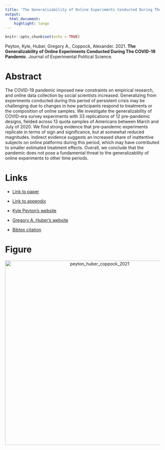 ```yaml
---
title: 'The Generalizability of Online Experiments Conducted During The COVID-19 Pandemic'
output:
  html_document:
    highlight: tango
---
```


```r
knitr::opts_chunk$set(echo = TRUE)
```

Peyton, Kyle, Huber, Gregory A., Coppock, Alexander. 2021. <b>The Generalizability of Online Experiments Conducted During The COVID-19 Pandemic</b>. Journal of Experimental Political Science.

# Abstract
The COVID-19 pandemic imposed new constraints on empirical research, and online data collection by social scientists increased. Generalizing from experiments conducted during this period of persistent crisis may be challenging due to changes in how participants respond to treatments or the composition of online samples. We investigate the generalizability of COVID-era survey experiments with 33 replications of 12 pre-pandemic designs, fielded across 13 quota samples of Americans between March and July of 2020. We find strong evidence that pre-pandemic experiments replicate in terms of sign and significance, but at somewhat reduced magnitudes. Indirect evidence suggests an increased share of inattentive subjects on online platforms during this period, which may have contributed to smaller estimated treatment effects. Overall, we conclude that the pandemic does not pose a fundamental threat to the generalizability of online experiments to other time periods.

# Links
 - <a href='peyton_huber_coppock_2021.pdf' target='_blank'>Link to paper</a>
 - <a href='peyton_huber_coppock_2021_appendix.pdf'target='_blank'>Link to appendix</a>

 - <a href= 'http://kyle-peyton.com' target='_blank'>Kyle Peyton's website</a>
 - <a href= 'https://huber.research.yale.edu' target='_blank'>Gregory A. Huber's website</a>
 - <a href='peyton_huber_coppock_2021.bib'target='_blank'>Bibtex citation</a>

# Figure
<center><img src="display_figures/peyton_huber_coppock_2021_display.png" alt="peyton_huber_coppock_2021" width="600"></center>